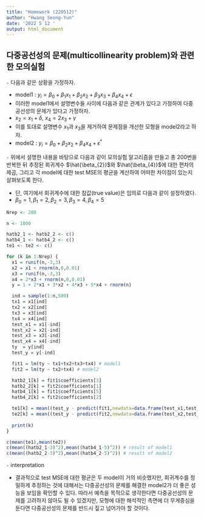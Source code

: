 ```yaml
---
title: "Homework (220512)"
author: "Hwang Seong-Yun"
date: '2022 5 12 '
output: html_document
---
```


## 다중공선성의 문제(multicollinearity problem)와 관련한 모의실험

`-` 다음과 같은 상황을 가정하자.

- model1 : $y_{i}=\beta_{0}+\beta_{1}x_{1}+\beta_{2}x_{2}+\beta_{3}x_{3}+\beta_{4}x_{4}+\epsilon$
- 이러한 model1에서 설명변수들 사이에 다음과 같은 관계가 있다고 가정하여 다중공선성의 문제가 있다고 가정하자.
- $x_{2}=x_{1}+\delta$, $x_{4}=2x_{3}+\gamma$
- 이를 토대로 설명변수 $x_{1}$과 $x_{3}$을 제거하여 문제점을 개선한 모형을 model2라고 하자.
- model2 : $y_{i}=\beta_{0}+\beta_{2}x_{2}+\beta_{4}x_{4}+\epsilon^{*}$

`-` 위에서 설명한 내용을 바탕으로 다음과 같이 모의실험 알고리즘을 만들고 총 200번을 반복한 뒤 추정된 회귀계수 $\hat{\beta_{2}}$와 $\hat{\beta_{4}}$에 대한 편차의 제곱, 그리고 각 model에 대한 test MSE의 평균을 계산하여 어떠한 차이점이 있는지 살펴보도록 한다.

- 단, 여기에서 회귀계수에 대한 참값(true value)은 임의로 다음과 같이 설정하였다.
- $\beta_{0}=1, \beta_{1}=2, \beta_{2}=3, \beta_{3}=4, \beta_{4}=5$

```r
Nrep <- 200

n <- 1000

hatb2_1 <- hatb2_2 <- c()
hatb4_1 <- hatb4_2 <- c()
te1 <- te2 <- c()

for (k in 1:Nrep) {
  x1 = runif(n,-3,3)
  x2 = x1 + rnorm(n,0,0.01)
  x3 = runif(n,-3,3)
  x4 = 2*x3 + rnorm(n,0,0.01)
  y = 1 + 2*x1 + 3*x2 + 4*x3 + 5*x4 + rnorm(n)

  ind = sample(1:n,500)
  tx1 = x1[ind]
  tx2 = x2[ind]
  tx3 = x3[ind]
  tx4 = x4[ind]
  test_x1 = x1[-ind]
  test_x2 = x2[-ind]
  test_x3 = x3[-ind]
  test_x4 = x4[-ind]
  ty  = y[ind]
  test_y = y[-ind]

  fit1 = lm(ty ~ tx1+tx2+tx3+tx4) # model1
  fit2 = lm(ty ~ tx2+tx4) # model2

  hatb2_1[k] = fit1$coefficients[3]
  hatb2_2[k] = fit2$coefficients[1]
  hatb4_1[k] = fit1$coefficients[5]
  hatb4_2[k] = fit2$coefficients[2]

  te1[k] = mean((test_y - predict(fit1,newdata=data.frame(test_x1,test_x2,test_x3,test_x4)))^2)
  te2[k] = mean((test_y - predict(fit2,newdata=data.frame(test_x2,test_x4)))^2)
  
  print(k)
}

c(mean(te1),mean(te2))
c(mean((hatb2_1-3)^2),mean((hatb4_1-5)^2)) # result of model1
c(mean((hatb2_2-3)^2),mean((hatb4_2-5)^2)) # result of model2


```

`-` interpretation

- 결과적으로 test MSE에 대한 평균은 두 model이 거의 비슷했지만, 회귀계수를 정밀하게 추정하는 것에 대해서는 다중공선성의 문제를 해결한 model2가 더 좋은 성능을 보임을 확인할 수 있다. 따라서 예측을 목적으로 생각한다면 다중공선성의 문제를 고려하지 않아도 될 수 있겠지만, 모형에 대한 해석적인 측면에 더 무게중심을 둔다면 다중공선성의 문제를 반드시 짚고 넘어가야 할 것이다.